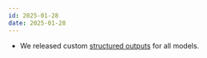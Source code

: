 ```yaml
---
id: 2025-01-28
date: 2025-01-28
---
```


- We released custom [structured outputs](/capabilities/structured-output/custom_structured_output) for all models. <Tag api/>
